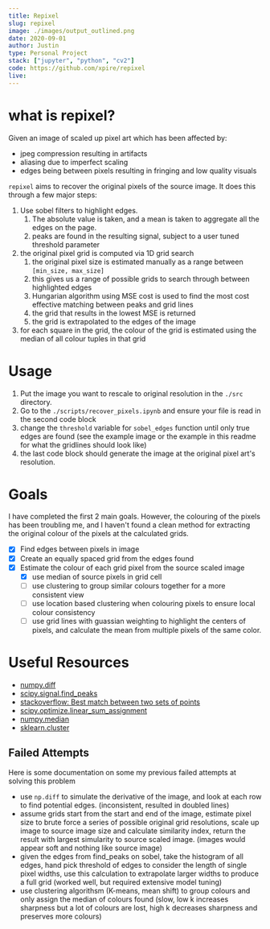 ```yaml
---
title: Repixel
slug: repixel
image: ./images/output_outlined.png
date: 2020-09-01
author: Justin
type: Personal Project
stack: ["jupyter", "python", "cv2"]
code: https://github.com/xpire/repixel
live:
---
```


# what is repixel?

Given an image of scaled up pixel art which has been affected by:

- jpeg compression resulting in artifacts
- aliasing due to imperfect scaling
- edges being between pixels resulting in fringing and low quality visuals

`repixel` aims to recover the original pixels of the source image. It does this through a few major steps:

1. Use sobel filters to highlight edges.
   1. The absolute value is taken, and a mean is taken to aggregate all the edges on the page.
   2. peaks are found in the resulting signal, subject to a user tuned threshold parameter
2. the original pixel grid is computed via 1D grid search
   1. the original pixel size is estimated manually as a range between `[min_size, max_size]`
   2. this gives us a range of possible grids to search through between highlighted edges
   3. Hungarian algorithm using MSE cost is used to find the most cost effective matching between peaks and grid lines
   4. the grid that results in the lowest MSE is returned
   5. the grid is extrapolated to the edges of the image
3. for each square in the grid, the colour of the grid is estimated using the median of all colour tuples in that grid

# Usage

1. Put the image you want to rescale to original resolution in the `./src` directory.
2. Go to the `./scripts/recover_pixels.ipynb` and ensure your file is read in the second code block
3. change the `threshold` variable for `sobel_edges` function until only true edges are found (see the example image or the example in this readme for what the gridlines should look like)
4. the last code block should generate the image at the original pixel art's resolution.

# Goals

I have completed the first 2 main goals. However, the colouring of the pixels has been troubling me, and I haven't found a clean method for extracting the original colour of the pixels at the calculated grids.

- [x] Find edges between pixels in image
- [x] Create an equally spaced grid from the edges found
- [x] Estimate the colour of each grid pixel from the source scaled image
  - [x] use median of source pixels in grid cell
  - [ ] use clustering to group similar colours together for a more consistent view
  - [ ] use location based clustering when colouring pixels to ensure local colour consistency
  - [ ] use grid lines with guassian weighting to highlight the centers of pixels, and calculate the mean from multiple pixels of the same color.

# Useful Resources

- [numpy.diff](https://numpy.org/doc/stable/reference/generated/numpy.diff.html)
- [scipy.signal.find_peaks](https://docs.scipy.org/doc/scipy/reference/generated/scipy.signal.find_peaks.html)
- [stackoverflow: Best match between two sets of points](https://stackoverflow.com/questions/52500239/best-match-between-two-sets-of-points)
- [scipy.optimize.linear_sum_assignment](https://docs.scipy.org/doc/scipy-0.18.1/reference/generated/scipy.optimize.linear_sum_assignment.html)
- [numpy.median](https://numpy.org/doc/stable/reference/generated/numpy.median.html)
- [sklearn.cluster](https://scikit-learn.org/stable/modules/classes.html#module-sklearn.cluster)

## Failed Attempts

Here is some documentation on some my previous failed attempts at solving this problem

- use `np.diff` to simulate the derivative of the image, and look at each row to find potential edges. (inconsistent, resulted in doubled lines)
- assume grids start from the start and end of the image, estimate pixel size to brute force a series of possible original grid resolutions, scale up image to source image size and calculate similarity index, return the result with largest simularity to source scaled image. (images would appear soft and nothing like source image)
- given the edges from find_peaks on sobel, take the histogram of all edges, hand pick threshold of edges to consider the length of single pixel widths, use this calculation to extrapolate larger widths to produce a full grid (worked well, but required extensive model tuning)
- use clustering algorithsm (K-means, mean shift) to group colours and only assign the median of colours found (slow, low k increases sharpness but a lot of colours are lost, high k decreases sharpness and preserves more colours)
